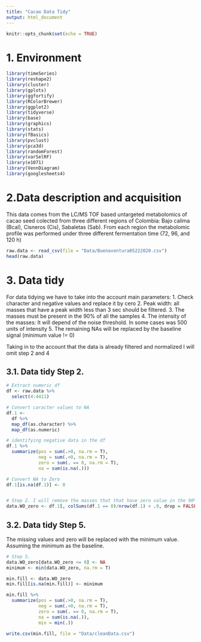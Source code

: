 ```yaml
---
title: "Cacao Data Tidy"
output: html_document
---
```


```r
knitr::opts_chunk$set(echo = TRUE)
```

# 1. Environment
```r

library(timeSeries)
library(reshape2)
library(cluster)
library(gplots)
library(ggfortify)
library(RColorBrewer)
library(ggplot2)
library(tidyverse)
library(base)
library(graphics)
library(stats)
library(fBasics)
library(pvclust)
library(pca3d)
library(randomForest)
library(varSelRF)
library(e1071)
library(VennDiagram)
library(googlesheets4)
```

# 2.Data description and acquisition 

This data comes from the LC/MS TOF based untargeted metabolomics of cacao seed colected from three different regions of Colombia: Bajo calima (Bcal), Cisneros (Cis), Sabaletas (Sab). From each region the metabolomic profile was performed under three different fermentation time (72, 96, and 120 h)   

```r
raw.data <- read_csv(file = "Data/Buenaventura05222020.csv")
head(raw.data)
```

# 3. Data tidy
For data tidying we have to take into the account main parameters:
1. Check character and negative values and replace it by cero
2. Peak width: all masses that have a peak width less than 3 sec should be filtered.
3. The masses must be present in the 90% of all the samples
4. The intensity of the masses: It will depend of the noise threshold. In some cases was 500 units of intensity
5. The remaining NAs will be replaced by the baseline signal (minimum value != 0)

Taking in to the account that the data is already filtered and normalized I will omit step 2 and 4

## 3.1. Data tidy Step 2. 
```r
# Extract numeric df
df <- raw.data %>% 
  select(4:4411) 

# Convert caracter values to NA  
df.1 <- 
  df %>%  
  map_df(as.character) %>% 
  map_df(as.numeric)

# identifying negative data in the df
df.1 %>% 
  summarize(pos = sum(.>0, na.rm = T),
            neg = sum(.<0, na.rm = T), 
            zero = sum(. == 0, na.rm = T),
            na = sum(is.na(.)))

# Convert NA to Zero
df.1[is.na(df.1)] <- 0


# Step 2. I will remove the masses that that have zero value in the 90% of the samples
data.WO_zero <- df.1[, colSums(df.1 == 0)/nrow(df.1) < .9, drop = FALSE]

```

## 3.2. Data tidy Step 5. 
The missing values and zero will be replaced with the minimum value. Assuming the minimum as the baseline. 

```r
# Step 5.
data.WO_zero[data.WO_zero <= 0] <- NA
minimum <- min(data.WO_zero, na.rm = T)
```

```r
min.fill <- data.WO_zero
min.fill[is.na(min.fill)] <- minimum

min.fill %>% 
  summarize(pos = sum(.>0, na.rm = T),
            neg = sum(.<0, na.rm = T), 
            zero = sum(. == 0, na.rm = T),
            na = sum(is.na(.)),
            min = min(.))

write.csv(min.fill, file = "Data/cleanData.csv")
```
